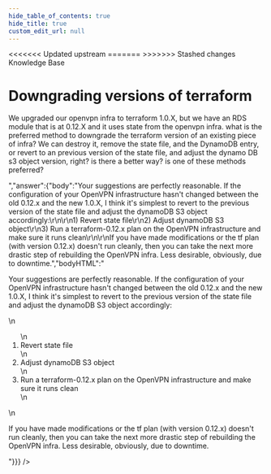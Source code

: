 ```yaml
---
hide_table_of_contents: true
hide_title: true
custom_edit_url: null
---
```



<head>
<<<<<<< Updated upstream
  <link rel="canonical" href="https://github.com/tnn-gruntwork-io/knowledge-base/discussions/111" />
=======
  <link rel="canonical" href="https://github.com/tnn-gruntwork-io/knowledge-base/discussions/111" />
>>>>>>> Stashed changes
</head>

<CenterLayout>
<span className="searchCategory">Knowledge Base</span>
<h1>Downgrading versions of terraform</h1>
<GitHub discussion={{"id":"D_kwDOF8slf84AOawc","number":111,"author":{"login":"pete0emerson"},"title":"Downgrading versions of terraform","body":"We upgraded our openvpn infra to terraform 1.0.X, but we have an RDS module that is at 0.12.X and it uses state from the openvpn infra.  what is the preferred method to downgrade the terraform version of an existing piece of infra?  We can destroy it, remove the state file, and the DynamoDB entry, or revert to an previous version of the state file, and adjust the dynamo DB s3 object version, right?  is there a better way?  is one of these methods preferred?","bodyHTML":"<p dir=\"auto\">We upgraded our openvpn infra to terraform 1.0.X, but we have an RDS module that is at 0.12.X and it uses state from the openvpn infra.  what is the preferred method to downgrade the terraform version of an existing piece of infra?  We can destroy it, remove the state file, and the DynamoDB entry, or revert to an previous version of the state file, and adjust the dynamo DB s3 object version, right?  is there a better way?  is one of these methods preferred?</p>","answer":{"body":"Your suggestions are perfectly reasonable. If the configuration of your OpenVPN infrastructure hasn't changed between the old 0.12.x and the new 1.0.X, I think it's simplest to revert to the previous version of the state file and adjust the dynamoDB S3 object accordingly:\r\n\r\n1) Revert state file\r\n2) Adjust dynamoDB S3 object\r\n3) Run a terraform-0.12.x plan on the OpenVPN infrastructure and make sure it runs clean\r\n\r\nIf you have made modifications or the tf plan (with version 0.12.x) doesn't run cleanly, then you can take the next more drastic step of rebuilding the OpenVPN infra. Less desirable, obviously, due to downtime.","bodyHTML":"<p dir=\"auto\">Your suggestions are perfectly reasonable. If the configuration of your OpenVPN infrastructure hasn't changed between the old 0.12.x and the new 1.0.X, I think it's simplest to revert to the previous version of the state file and adjust the dynamoDB S3 object accordingly:</p>\n<ol dir=\"auto\">\n<li>Revert state file</li>\n<li>Adjust dynamoDB S3 object</li>\n<li>Run a terraform-0.12.x plan on the OpenVPN infrastructure and make sure it runs clean</li>\n</ol>\n<p dir=\"auto\">If you have made modifications or the tf plan (with version 0.12.x) doesn't run cleanly, then you can take the next more drastic step of rebuilding the OpenVPN infra. Less desirable, obviously, due to downtime.</p>"}}} />

</CenterLayout>
  

<!-- ##DOCS-SOURCER-START
{
  "sourcePlugin": "github-discussions",
  "hash": "4da8952b582241f0e166827098487594"
}
##DOCS-SOURCER-END -->
